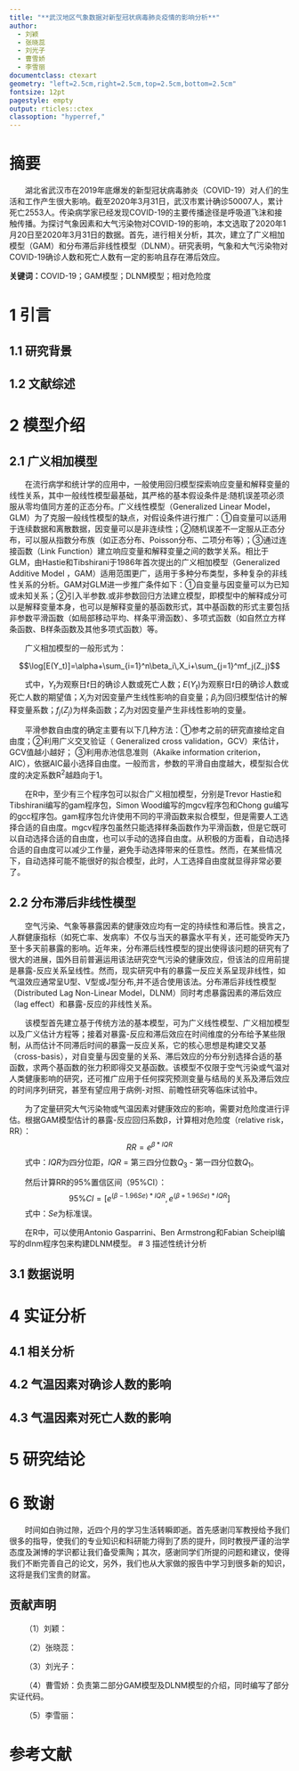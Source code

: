 ```yaml
---
title: "**武汉地区气象数据对新型冠状病毒肺炎疫情的影响分析**"
author:
  - 刘颖
  - 张晓蕊
  - 刘光子
  - 曹雪娇
  - 李雪丽
documentclass: ctexart
geometry: "left=2.5cm,right=2.5cm,top=2.5cm,bottom=2.5cm"
fontsize: 12pt
pagestyle: empty
output: rticles::ctex
classoption: "hyperref,"
---
```

# 摘要

&emsp;&emsp;湖北省武汉市在2019年底爆发的新型冠状病毒肺炎（COVID-19）对人们的生活和工作产生很大影响。截至2020年3月31日，武汉市累计确诊50007人，累计死亡2553人。传染病学家已经发现COVID-19的主要传播途径是呼吸道飞沫和接触传播。为探讨气象因素和大气污染物对COVID-19的影响，本文选取了2020年1月20日至2020年3月31日的数据。首先，进行相关分析，其次，建立了广义相加模型（GAM）和分布滞后非线性模型（DLNM）。研究表明，气象和大气污染物对COVID-19确诊人数和死亡人数有一定的影响且存在滞后效应。

**关键词：**COVID-19；GAM模型；DLNM模型；相对危险度

# 1 引言

## 1.1 研究背景

## 1.2 文献综述

# 2 模型介绍


## 2.1 广义相加模型

&emsp;&emsp;在流行病学和统计学的应用中，一般使用回归模型探索响应变量和解释变量的线性关系，其中一般线性模型最基础，其严格的基本假设条件是:随机误差项必须服从零均值同方差的正态分布。广义线性模型（Generalized Linear Model，GLM）为了克服一般线性模型的缺点，对假设条件进行推广：①自变量可以适用于连续数据和离散数据，因变量可以是非连续性；②随机误差不一定服从正态分布，可以服从指数分布族（如正态分布、Poisson分布、二项分布等）；③通过连接函数（Link Function）建立响应变量和解释变量之间的数学关系。相比于GLM，由Hastie和Tibshirani于1986年首次提出的广义相加模型（Generalized Additive Model ，GAM）适用范围更广，适用于多种分布类型，多种复杂的非线性关系的分析。GAM对GLM进一步推广条件如下：①自变量与因变量可以为已知或未知关系；②引入半参数.或非参数回归方法建立模型，即模型中的解释成分可以是解释变量本身，也可以是解释变量的基函数形式，其中基函数的形式主要包括非参数平滑函数（如局部移动平均、样条平滑函数）、多项式函数（如自然立方样条函数、B样条函数及其他多项式函数）等。

&emsp;&emsp;广义相加模型的一般形式为：

$$\log[E(Y_t)]=\alpha+\sum_{i=1}^n\beta_i\,X_i+\sum_{j=1}^mf_j(Z_j)$$

&emsp;&emsp;式中，$Y_t$为观察日$t$日的确诊人数或死亡人数；$E(Y_t)$为观察日$t$日的确诊人数或死亡人数的期望值；$X_i$为对因变量产生线性影响的自变量；$\beta_i$为回归模型估计的解释变量系数；$f_j(Z_j)$为样条函数；$Z_j$为对因变量产生非线性影响的变量。

&emsp;&emsp;平滑参数自由度的确定主要有以下几种方法：①参考之前的研究直接给定自由度；②利用广义交叉验证（ Generalized cross validation，GCV）来估计，GCV值越小越好； ③利用赤池信息准则（Akaike information criterion，AIC），依据AIC最小选择自由度。一般而言，参数的平滑自由度越大，模型拟合优度的决定系数R<sup>2</sup>越趋向于1。

&emsp;&emsp;在R中，至少有三个程序包可以拟合广义相加模型，分别是Trevor Hastie和Tibshirani编写的gam程序包，Simon Wood编写的mgcv程序包和Chong gu编写的gcc程序包。gam程序包允许使用不同的平滑函数来拟合模型，但是需要人工选择合适的自由度。mgcv程序包虽然只能选择样条函数作为平滑函数，但是它既可以自动选择合适的自由度，也可以手动的选择自由度。从积极的方面看，自动选择合适的自由度可以减少工作量，避免手动选择带来的任意性。然而，在某些情况下，自动选择可能不能很好的拟合模型，此时，人工选择自由度就显得非常必要了。


## 2.2 分布滞后非线性模型

&emsp;&emsp;空气污染、气象等暴露因素的健康效应均有一定的持续性和滞后性。换言之，人群健康指标（如死亡率、发病率）不仅与当天的暴露水平有关，还可能受昨天乃至十多天前暴露的影响。近年来，分布滞后线性模型的提出使得该问题的研究有了很大的进展，国外目前普遍运用该法研究空气污染的健康效应，但该法的应用前提是暴露-反应关系呈线性。然而，现实研究中有的暴露一反应关系呈现非线性，如气温效应通常呈U型、V型或J型分布,并不适合使用该法。分布滞后非线性模型（Distributed Lag Non-Linear Model，DLNM）同时考虑暴露因素的滞后效应（lag effect）和暴露-反应的非线性关系。

&emsp;&emsp;该模型首先建立基于传统方法的基本模型，可为广义线性模型、广义相加模型以及广义估计方程等；接着对暴露-反应和滞后效应在时间维度的分布给予某些限制，从而估计不同滞后时间的暴露一反应关系，它的核心思想是构建交叉基（cross-basis），对自变量与因变量的关系、滞后效应的分布分别选择合适的基函数，求两个基函数的张力积即得交叉基函数。该模型不仅限于空气污染或气温对人类健康影响的研究，还可推广应用于任何探究预测变量与结局的关系及滞后效应的时间序列研究，甚至有望应用于病例-对照、前瞻性研究等临床试验中。

&emsp;&emsp;为了定量研究大气污染物或气温因素对健康效应的影响，需要对危险度进行评估。根据GAM模型估计的暴露-反应回归系数β，计算相对危险度（relative risk，RR）：
$$RR=e^{β*IQR}$$
&emsp;&emsp;式中：$IQR$为四分位距，$IQR$ = 第三四分位数$Q_3$  - 第一四分位数$Q_1$。

&emsp;&emsp;然后计算RR的95%置信区间（95%CI）：
$$95\%CI=[e^{(β-1.96Se)*IQR},e^{(β+1.96Se)*IQR}]$$
&emsp;&emsp;式中：$Se$为标准误。


&emsp;&emsp;在R中，可以使用Antonio Gasparrini、Ben Armstrong和Fabian Scheipl编写的dlnm程序包来构建DLNM模型。
# 3 描述性统计分析

## 3.1 数据说明

# 4 实证分析

## 4.1 相关分析

## 4.2 气温因素对确诊人数的影响

## 4.3 气温因素对死亡人数的影响

# 5 研究结论

# 6 致谢

&emsp;&emsp;时间如白驹过隙，近四个月的学习生活转瞬即逝。首先感谢闫军教授给予我们很多的指导，使我们的专业知识和科研能力得到了质的提升，同时教授严谨的治学态度及渊博的学识都让我们备受熏陶；其次，感谢同学们所提的问题和建议，使得我们不断完善自己的论文，另外，我们也从大家做的报告中学习到很多新的知识，这将是我们宝贵的财富。

## 贡献声明

&emsp;&emsp;（1）刘颖：

&emsp;&emsp;（2）张晓蕊：

&emsp;&emsp;（3）刘光子：

&emsp;&emsp;（4）曹雪娇：负责第二部分GAM模型及DLNM模型的介绍，同时编写了部分实证代码。

&emsp;&emsp;（5）李雪丽：


# 参考文献
